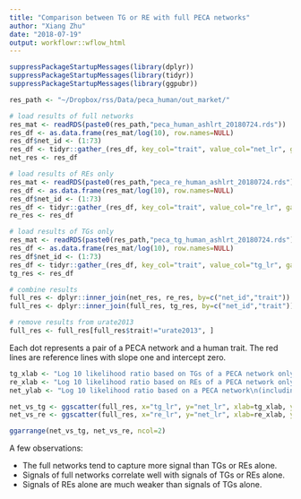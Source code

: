 ```yaml
---
title: "Comparison between TG or RE with full PECA networks"
author: "Xiang Zhu"
date: "2018-07-19"
output: workflowr::wflow_html
---
```


```r
suppressPackageStartupMessages(library(dplyr))
suppressPackageStartupMessages(library(tidyr))
suppressPackageStartupMessages(library(ggpubr))
```

```r
res_path <- "~/Dropbox/rss/Data/peca_human/out_market/"

# load results of full networks
res_mat <- readRDS(paste0(res_path,"peca_human_ashlrt_20180724.rds"))
res_df <- as.data.frame(res_mat/log(10), row.names=NULL)
res_df$net_id <- (1:73)
res_df <- tidyr::gather_(res_df, key_col="trait", value_col="net_lr", gather_cols=colnames(res_mat))
net_res <- res_df

# load results of REs only
res_mat <- readRDS(paste0(res_path,"peca_re_human_ashlrt_20180724.rds"))
res_df <- as.data.frame(res_mat/log(10), row.names=NULL)
res_df$net_id <- (1:73)
res_df <- tidyr::gather_(res_df, key_col="trait", value_col="re_lr", gather_cols=colnames(res_mat))
re_res <- res_df

# load results of TGs only
res_mat <- readRDS(paste0(res_path,"peca_tg_human_ashlrt_20180724.rds"))
res_df <- as.data.frame(res_mat/log(10), row.names=NULL)
res_df$net_id <- (1:73)
res_df <- tidyr::gather_(res_df, key_col="trait", value_col="tg_lr", gather_cols=colnames(res_mat))
tg_res <- res_df

# combine results
full_res <- dplyr::inner_join(net_res, re_res, by=c("net_id","trait"))
full_res <- dplyr::inner_join(full_res, tg_res, by=c("net_id","trait"))

# remove results from urate2013
full_res <- full_res[full_res$trait!="urate2013", ]
```

Each dot represents a pair of a PECA network and a human trait.
The red lines are reference lines with slope one and intercept zero.

```r
tg_xlab <- "Log 10 likelihood ratio based on TGs of a PECA network only"
re_xlab <- "Log 10 likelihood ratio based on REs of a PECA network only"
net_ylab <- "Log 10 likelihood ratio based on a PECA network\n(including TGs, REs and TFs)" 

net_vs_tg <- ggscatter(full_res, x="tg_lr", y="net_lr", xlab=tg_xlab, ylab=net_ylab, cor.coef=TRUE, cor.coeff.args=list(method="pearson", label.y=1500, label.x=10, label.sep="\n")) + geom_abline(slope=1, intercept=0, color="red")
net_vs_re <- ggscatter(full_res, x="re_lr", y="net_lr", xlab=re_xlab, ylab=net_ylab, cor.coef=TRUE, cor.coeff.args=list(method="pearson", label.y=1500, label.x=1, label.sep="\n")) + geom_abline(slope=1, intercept=0, color="red")

ggarrange(net_vs_tg, net_vs_re, ncol=2)
```

A few observations:

- The full networks tend to capture more signal than TGs or REs alone.
- Signals of full networks correlate well with signals of TGs or REs alone.
- Signals of REs alone are much weaker than signals of TGs alone.
